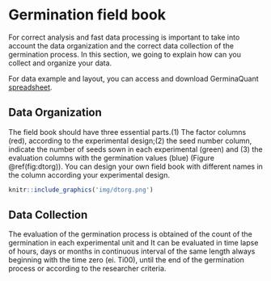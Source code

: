 # Germination field book

For correct analysis and fast data processing is important to take into account the data organization and the correct data collection of the germination process. In this section, we going to explain how can you collect and organize your data.

For data example and layout, you can access and download GerminaQuant [spreadsheet](https://docs.google.com/spreadsheets/d/1QziIXGOwb8cl3GaARJq6Ez6aU7vND_UHKJnFcAKx0VI/edit#gid=667855537).


## Data Organization


The field book should have three essential parts.(1) The factor columns (red), according to the experimental design;(2) the seed number column, indicate the number of seeds sown in each experimental (green) and (3) the evaluation columns with the germination values (blue) (Figure \@ref(fig:dtorg)). You can design your own field book with different names in the column according your experimental design.


```r
knitr::include_graphics('img/dtorg.png')
```

## Data Collection

The evaluation of the germination process is obtained of the count of the germination in each experimental unit and It can be evaluated in time lapse of hours, days or months in continuous interval of the same length always beginning with the time zero (ei. Ti00), until the end of the germination process or according to the researcher criteria.


